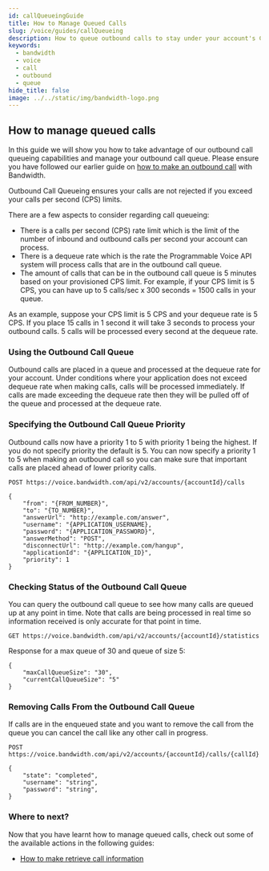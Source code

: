 ```yaml
---
id: callQueueingGuide
title: How to Manage Queued Calls
slug: /voice/guides/callQueueing
description: How to queue outbound calls to stay under your account's CPS limit.
keywords:
  - bandwidth
  - voice
  - call
  - outbound
  - queue
hide_title: false
image: ../../static/img/bandwidth-logo.png
---
```


## How to manage queued calls
In this guide we will show you how to take advantage of our outbound call queueing capabilities and manage your outbound call queue. Please ensure you have followed our earlier guide on [how to make an outbound call](/docs/voice/guides/outboundCall) with Bandwidth.

Outbound Call Queueing ensures your calls are not rejected if you exceed your calls per second (CPS) limits.

There are a few aspects to consider regarding call queueing:
- There is a calls per second (CPS) rate limit which is the limit of the number of inbound and outbound calls per second your account can process.
- There is a dequeue rate which is the rate the Programmable Voice API system will process calls that are in the outbound call queue.
- The amount of calls that can be in the outbound call queue is 5 minutes based on your provisioned CPS limit. For example, if your CPS limit is 5 CPS, you can have up to 5 calls/sec x 300 seconds = 1500 calls in your queue.

As an example, suppose your CPS limit is 5 CPS and your dequeue rate is 5 CPS. If you place 15 calls in 1 second it will take 3 seconds to process your outbound calls. 5 calls will be processed every second at the dequeue rate.

### Using the Outbound Call Queue

Outbound calls are placed in a queue and processed at the dequeue rate for your account. Under conditions where your application does not exceed dequeue rate when making calls, calls will be processed immediately. If calls are made exceeding the dequeue rate then they will be pulled off of the queue and processed at the dequeue rate.

### Specifying the Outbound Call Queue Priority

Outbound calls now have a priority 1 to 5 with priority 1 being the highest. If you do not specify priority the default is 5. You can now specify a priority 1 to 5 when making an outbound call so you can make sure that important calls are placed ahead of lower priority calls.

```
POST https://voice.bandwidth.com/api/v2/accounts/{accountId}/calls

{
    "from": "{FROM_NUMBER}",
    "to": "{TO_NUMBER}",
    "answerUrl": "http://example.com/answer",
    "username": "{APPLICATION_USERNAME},
    "password": "{APPLICATION_PASSWORD}",
    "answerMethod": "POST",
    "disconnectUrl": "http://example.com/hangup",
    "applicationId": "{APPLICATION_ID}",
    "priority": 1
}
```

### Checking Status of the Outbound Call Queue

You can query the outbound call queue to see how many calls are queued up at any point in time. Note that calls are being processed in real time so information received is only accurate for that point in time.

```
GET https://voice.bandwidth.com/api/v2/accounts/{accountId}/statistics
```
Response for a max queue of 30 and queue of size 5:
```
{
    "maxCallQueueSize": "30",
    "currentCallQueueSize": "5"
}
```

### Removing Calls From the Outbound Call Queue

If calls are in the enqueued state and you want to remove the call from the queue you can cancel the call like any other call in progress.

```payload
POST https://voice.bandwidth.com/api/v2/accounts/{accountId}/calls/{callId}

{
    "state": "completed",
    "username": "string",
    "password": "string",
}
```
### Where to next?

Now that you have learnt how to manage queued calls, check out some of the available actions in the following guides:
- [How to make retrieve call information](/docs/voice/guides/callInformation)